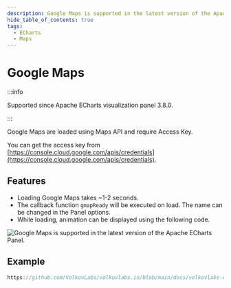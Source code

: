 ```yaml
---
description: Google Maps is supported in the latest version of the Apache ECharts Panel.
hide_table_of_contents: true
tags:
  - ECharts
  - Maps
---
```



# Google Maps

:::info

Supported since Apache ECharts visualization panel 3.8.0.

:::

Google Maps are loaded using Maps API and require Access Key.

You can get the access key from [https://console.cloud.google.com/apis/credentials](https://console.cloud.google.com/apis/credentials).

## Features

- Loading Google Maps takes ~1-2 seconds.
- The callback function `gmapReady` will be executed on load. The name can be changed in the Panel options.
- While loading, animation can be displayed using the following code.

<Image
  title="Google Maps is supported in the latest version of the Apache ECharts Panel."
  src="/img/plugins/volkovlabs-echarts-panel/google.png"
/>

## Example

```javascript reference
https://github.com/VolkovLabs/volkovlabs.io/blob/main/docs/volkovlabs-echarts-panel/maps/google.js
```
